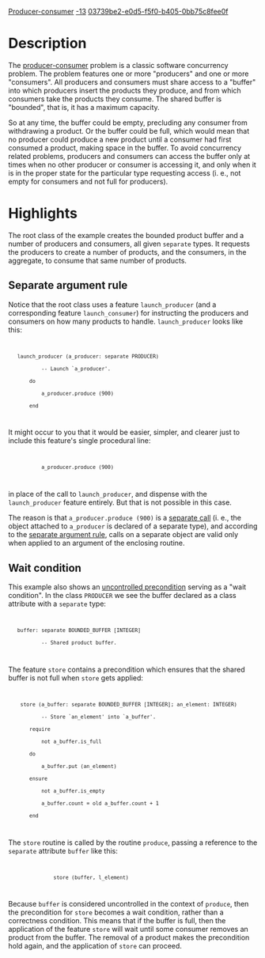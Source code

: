 [[Property:title|Producer-consumer]]
[[Property:weight|-13]]
[[Property:uuid|03739be2-e0d5-f5f0-b405-0bb75c8fee0f]]

=Description=

The [http://en.wikipedia.org/wiki/Producer-consumer_problem producer-consumer] problem is a classic software concurrency problem. The problem features one or more "producers" and one or more "consumers". All producers and consumers must share access to a "buffer" into which producers insert the products they produce, and from which consumers take the products they consume. The shared buffer is "bounded", that is, it has a maximum capacity. 

So at any time, the buffer could be empty, precluding any consumer from withdrawing a product. Or the buffer could be full, which would mean that no producer could produce a new product until a consumer had first consumed a product, making space in the buffer. To avoid concurrency related problems, producers and consumers can access the buffer only at times when no other producer or consumer is accessing it, and only when it is in the proper state for the particular type requesting access (i. e., not empty for consumers and not full for producers).

=Highlights=

The root class of the example creates the bounded product buffer and a number of producers and consumers, all given <code>separate</code> types. It requests the producers to create a number of products, and the consumers, in the aggregate, to consume that same number of products. 

==Separate argument rule==

Notice that the root class uses a feature <code>launch_producer</code> (and a corresponding feature <code>launch_consumer</code>) for instructing the producers and consumers on how many products to handle. <code>launch_producer</code> looks like this:

<code>
    launch_producer (a_producer: separate PRODUCER)
            -- Launch `a_producer'.
        do
            a_producer.produce (900)
        end
</code>

It might occur to you that it would be easier, simpler, and clearer just to include this feature's single procedural line:

<code>
            a_producer.produce (900)
</code>

in place of the call to <code>launch_producer</code>, and dispense with the <code>launch_producer</code> feature entirely. But that is not possible in this case. 

The reason is that <code>a_producer.produce (900)</code> is a [[Concurrent programming with SCOOP#Separate types and separate calls|separate call]] (i. e., the object attached to <code>a_producer</code> is declared of a separate type), and according to the [[Concurrent programming with SCOOP#Access to shared resources|separate argument rule]], calls on a separate object are valid only when applied to an argument of the enclosing routine. 

==Wait condition==

This example also shows an [[Concurrent programming with SCOOP#Preconditions|uncontrolled precondition]] serving as a "wait condition". In the class <code>PRODUCER</code> we see the buffer declared as a class attribute with a <code>separate</code> type:

<code>
    buffer: separate BOUNDED_BUFFER [INTEGER]
            -- Shared product buffer.
</code>

The feature <code>store</code> contains a precondition which ensures that the shared buffer is not full when <code>store</code> gets applied:

<code>
     store (a_buffer: separate BOUNDED_BUFFER [INTEGER]; an_element: INTEGER)
            -- Store `an_element' into `a_buffer'.
        require
            not a_buffer.is_full
        do
            a_buffer.put (an_element)
        ensure
            not a_buffer.is_empty
            a_buffer.count = old a_buffer.count + 1
        end
</code>

The <code>store</code> routine is called by the routine <code>produce</code>, passing a reference to the <code>separate</code> attribute <code>buffer</code> like this:

<code>
                store (buffer, l_element)
</code>

Because <code>buffer</code> is considered uncontrolled in the context of <code>produce</code>, then the precondition for <code>store</code> becomes a wait condition, rather than a correctness condition. This means that if the buffer is full, then the application of the feature <code>store</code> will wait until some consumer removes an product from the buffer. The removal of a product makes the precondition hold again, and the application of <code>store</code> can proceed.


